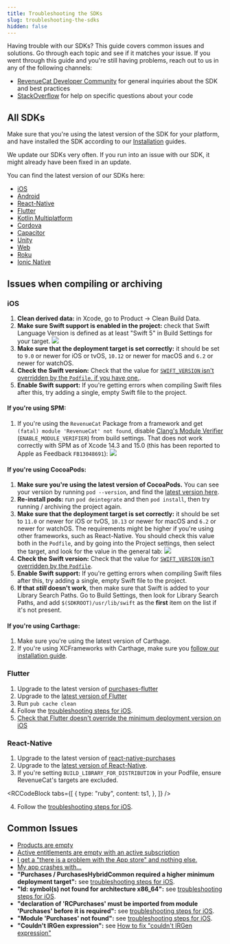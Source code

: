 ```yaml
---
title: Troubleshooting the SDKs
slug: troubleshooting-the-sdks
hidden: false
---
```


Having trouble with our SDKs? This guide covers common issues and solutions. Go through each topic and see if it matches your issue. If you went through this guide and you're still having problems, reach out to us in any of the following channels:

- [RevenueCat Developer Community](https://community.revenuecat.com) for general inquiries about the SDK and best practices
- [StackOverflow](https://stackoverflow.com/questions/tagged/revenuecat) for help on specific questions about your code

## All SDKs

Make sure that you're using the latest version of the SDK for your platform, and have installed the SDK according to our [Installation](/getting-started/installation) guides.

We update our SDKs very often. If you run into an issue with our SDK, it might already have been fixed in an update.

You can find the latest version of our SDKs here:

- [iOS](https://github.com/revenuecat/purchases-ios/releases/latest)
- [Android](https://github.com/revenuecat/purchases-android/releases/latest)
- [React-Native](https://github.com/revenuecat/react-native-purchases/releases/latest)
- [Flutter](https://github.com/revenuecat/purchases-flutter/releases/latest)
- [Kotlin Multiplatform](https://github.com/RevenueCat/purchases-kmp)
- [Cordova](https://github.com/revenuecat/cordova-plugin-purchases/releases/latest)
- [Capacitor](https://github.com/RevenueCat/purchases-capacitor)
- [Unity](https://github.com/revenuecat/purchases-unity/releases/latest)
- [Web](https://github.com/RevenueCat/purchases-js)
- [Roku](https://github.com/RevenueCat/purchases-roku)
- [Ionic Native](https://ionicframework.com/docs/native/purchases)

## Issues when compiling or archiving

### iOS

1. **Clean derived data:** in Xcode, go to Product -> Clean Build Data.
2. **Make sure Swift support is enabled in the project:** check that Swift Language Version is defined as at least "Swift 5" in Build Settings for your target.
   ![](/docs_images/test/swift-5-minimum.png)
3. **Make sure that the deployment target is set correctly:** it should be set to `9.0` or newer for iOS or tvOS, `10.12` or newer for macOS and `6.2` or newer for watchOS.
4. **Check the Swift version:** Check that the value for [`SWIFT_VERSION` isn't overridden by the `Podfile`, if you have one.](https://github.com/RevenueCat/purchases-flutter/issues/168#issuecomment-796468415).
5. **Enable Swift support:** If you're getting errors when compiling Swift files after this, try adding a single, empty Swift file to the project.

#### If you're using SPM:

1. If you're using the `RevenueCat` Package from a framework and get `(fatal) module 'RevenueCat' not found`, disable [Clang's Module Verifier](https://developer.apple.com/documentation/xcode/identifying-and-addressing-framework-module-issues#Enable-the-module-verifier-build-setting) (`ENABLE_MODULE_VERIFIER`) from build settings. That does not work correctly with SPM as of Xcode 14.3 and 15.0 (this has been reported to Apple as Feedback `FB13048691`):
   ![](/docs_images/test/disable-module-verifier.png)

#### If you're using CocoaPods:

1. **Make sure you're using the latest version of CocoaPods.** You can see your version by running `pod --version`, and find the [latest version here](https://github.com/CocoaPods/CocoaPods/releases/latest).
2. **Re-install pods:** run `pod deintegrate` and then `pod install`, then try running / archiving the project again.
3. **Make sure that the deployment target is set correctly:** it should be set to `11.0` or newer for iOS or tvOS, `10.13` or newer for macOS and `6.2` or newer for watchOS. The requirements might be higher if you're using other frameworks, such as React-Native. You should check this value both in the `Podfile`, and by going into the Project settings, then select the target, and look for the value in the general tab:
   ![](/docs_images/test/deployment-target.png)
4. **Check the Swift version:** Check that the value for [`SWIFT_VERSION` isn't overridden by the `Podfile`](https://github.com/RevenueCat/purchases-flutter/issues/168#issuecomment-796468415).
5. **Enable Swift support:** If you're getting errors when compiling Swift files after this, try adding a single, empty Swift file to the project.
6. **If that _still_ doesn't work**, then make sure that Swift is added to your Library Search Paths. Go to Build Settings, then look for Library Search Paths, and add `$(SDKROOT)/usr/lib/swift` as the **first** item on the list if it's not present.

#### If you're using Carthage:

1. Make sure you're using the latest version of Carthage.
2. If you're using XCFrameworks with Carthage, make sure you [follow our installation guide](/getting-started/installation/ios#carthage-with-xcframeworks).

### Flutter

1. Upgrade to the latest version of [purchases-flutter](https://github.com/revenuecat/purchases-flutter/releases/latest)
2. Upgrade to the [latest version of Flutter](https://flutter.dev/docs/development/tools/sdk/upgrading)
3. Run `pub cache clean`
4. Follow the [troubleshooting steps for iOS](/test-and-launch/debugging/troubleshooting-the-sdks#ios).
5. [Check that Flutter doesn't override the minimum deployment version on iOS](https://github.com/RevenueCat/purchases-flutter/issues/189#issuecomment-824189586)

### React-Native

1. Upgrade to the latest version of [react-native-purchases](https://github.com/revenuecat/react-native-purchases/releases/latest)
2. Upgrade to the [latest version of React-Native](https://reactnative.dev/docs/upgrading).
3. If you're setting `BUILD_LIBRARY_FOR_DISTRIBUTION` in your Podfile, ensure RevenueCat's targets are excluded.


<RCCodeBlock
  tabs={[
    {
      type: "ruby",
      content: ts1,
    },
  ]}
/>

4. Follow the [troubleshooting steps for iOS](/test-and-launch/debugging/troubleshooting-the-sdks#ios).

## Common Issues

- [Products are empty](https://community.revenuecat.com/sdks-51/why-are-offerings-or-products-empty-124)
- [Active entitlements are empty with an active subscription](https://community.revenuecat.com/dashboard-tools-52/why-are-active-entitlements-empty-with-an-active-subscription-125)
- [I get a "there is a problem with the App store" and nothing else.](https://community.revenuecat.com/sdks-51/there-was-a-problem-with-the-app-store-store-problem-error-80)
- [My app crashes with...](https://community.revenuecat.com/sdks-51/my-app-crashes-with-127)
- **"Purchases / PurchasesHybridCommon required a higher minimum deployment target":** see [troubleshooting steps for iOS](/test-and-launch/debugging/troubleshooting-the-sdks#ios).
- **"ld: symbol(s) not found for architecture x86_64":** see [troubleshooting steps for iOS](/test-and-launch/debugging/troubleshooting-the-sdks#ios).
- **"declaration of 'RCPurchases' must be imported from module 'Purchases' before it is required":** see [troubleshooting steps for iOS](/test-and-launch/debugging/troubleshooting-the-sdks#ios).
- **"Module 'Purchases' not found":** see [troubleshooting steps for iOS](/test-and-launch/debugging/troubleshooting-the-sdks#ios).
- **"Couldn't IRGen expression":** see [How to fix "couldn't IRGen expression"](https://community.revenuecat.com/sdks-51/how-to-fix-couldn-t-irgen-expression-1051)
